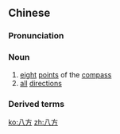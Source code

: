 ==Chinese==
{{zh-forms}}

===Pronunciation===
{{zh-pron
|m=bāfāng
|c=baat3 fong1
|h=pfs=pat-fông
|mn=pat-hong
|cat=n
}}

===Noun===
{{zh-noun}}

# [[eight]] [[point]]s of the [[compass]]
# [[all]] [[direction]]s

===Derived terms===
{{zh-der|四面八方}}

[[ko:八方]]
[[zh:八方]]